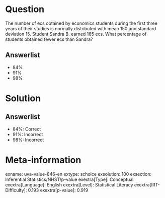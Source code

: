 Question
========

The number of ecs obtained by economics students during the first three years of their studies is normally distributed with mean 150 and standard deviation 15. Student Sandra B. earned 165 ecs. What percentage of students obtained fewer ecs than Sandra?

Answerlist
----------

* 84%
* 91%
* 98%

Solution
========

Answerlist
----------

* 84%: Correct
* 91%: Incorrect
* 98%: Incorrect

Meta-information
================
exname: uva-value-846-en
extype: schoice
exsolution: 100
exsection: Inferential Statistics/NHST/p-value
exextra[Type]: Conceptual
exextra[Language]: English
exextra[Level]: Statistical Literacy
exextra[IRT-Difficulty]: 0.193
exextra[p-value]: 0.919
